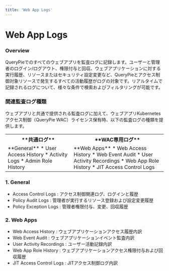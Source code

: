 ```yaml
---
title: 'Web App Logs'
---
```


# Web App Logs

### Overview

QueryPieでのすべてのウェブアプリを監査ログに記録します。ユーザーと管理者のログイン/ログアウト、権限付与と回収、ウェブアプリケーションに対する実行履歴、リソースまたはセキュリティ設定変更など、QueryPieとアクセス制御対象リソースで発生するすべての活動履歴がログの対象です。リアルタイムで記録されるログについて、様々な条件で検索およびフィルタリングが可能です。

### 関連監査ログ種類

ウェブアプリと共通で提供される監査ログに加えて、ウェブアプリKubernetesアクセス制御（QueryPie WAC）ライセンス保有時、以下の監査ログの種類を提供します。

<table data-table-width="507" data-layout="default" local-id="2f7b87af-5d13-428d-90c7-597153763bc3">
<tbody>
<tr>
<th data-highlight-colour="#f0f1f2">
**共通ログ**
</th>
<th data-highlight-colour="#f0f1f2">
**WAC専用ログ**
</th>
</tr>
<tr>
<td data-highlight-colour="#ffffff">
**General**
* User Access History
* Activity Logs
* Admin Role History
</td>
<td data-highlight-colour="#ffffff">
**Web Apps**
* Web Access History
* Web Event Audit
* User Activity Recordings
* Web App Role History
* JIT Access Control Logs
</td>
</tr>
</tbody>
</table>

### 1. General

* Access Control Logs : アクセス制御関連ログ、ログインと履歴
* Policy Audit Logs : 管理者が実行するリソース登録および設定変更履歴
* Policy Exception Logs : 管理者権限付与、変更、回収履歴

### 2. Web Apps

* Web Access History : ウェブアプリケーションアクセス履歴内訳
* Web Event Audit : ウェブアプリケーションイベント監査内訳
* User Activity Recordings : ユーザー活動記録内訳
* Web App Role History : ウェブアプリケーションアクセス権限付与および回収履歴
* JIT Access Control Logs : JITアクセス制御ログ内訳


